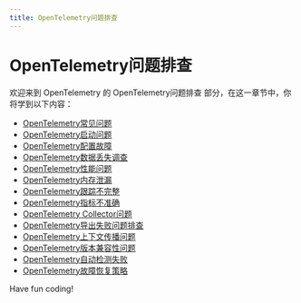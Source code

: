 ```yaml
---
title: OpenTelemetry问题排查
---
```


# OpenTelemetry问题排查

欢迎来到 OpenTelemetry 的 OpenTelemetry问题排查 部分，在这一章节中，你将学到以下内容：

- [OpenTelemetry常见问题](./0-opentelemetry-faq.mdx)
- [OpenTelemetry启动问题](./1-opentelemetry-startup-issue.mdx)
- [OpenTelemetry配置故障](./2-opentelemetry-configuration-failure.mdx)
- [OpenTelemetry数据丢失调查](./3-opentelemetry-data-loss-investigation.mdx)
- [OpenTelemetry性能问题](./4-opentelemetry-performance-issues.mdx)
- [OpenTelemetry内存泄漏](./5-opentelemetry-memory-leak.mdx)
- [OpenTelemetry跟踪不完整](./6-opentelemetry-incomplete-tracking.mdx)
- [OpenTelemetry指标不准确](./7-inaccurate-opentelemetry-metrics.mdx)
- [OpenTelemetry Collector问题](./8-opentelemetry-collector-problem.mdx)
- [OpenTelemetry导出失败问题排查](./9-opentelemetry-export-failed.mdx)
- [OpenTelemetry上下文传播问题](./10-opentelemetry-context-propagation-issues.mdx)
- [OpenTelemetry版本兼容性问题](./11-opentelemetry-version-compatibility-issue.mdx)
- [OpenTelemetry自动检测失败](./12-opentelemetry-auto-detection-failed.mdx)
- [OpenTelemetry故障恢复策略](./13-opentelemetry-failure-recovery-strategy.mdx)

Have fun coding!